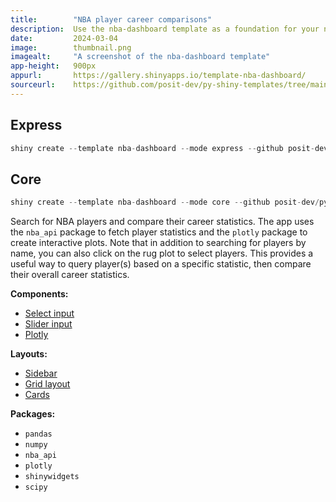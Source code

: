 ```yaml
---
title:        "NBA player career comparisons"
description:  Use the nba-dashboard template as a foundation for your next Shiny app.
date:         2024-03-04
image:        thumbnail.png
imagealt:     "A screenshot of the nba-dashboard template"
app-height:   900px
appurl:       https://gallery.shinyapps.io/template-nba-dashboard/
sourceurl:    https://github.com/posit-dev/py-shiny-templates/tree/main/nba-dashboard
---
```


::: {.panel-tabset .shiny-mode-tabset  group="shiny-app-mode"}
## Express
``` python
shiny create --template nba-dashboard --mode express --github posit-dev/py-shiny-templates
```
## Core
``` python
shiny create --template nba-dashboard --mode core --github posit-dev/py-shiny-templates
```
:::

Search for NBA players and compare their career statistics.
The app uses the `nba_api` package to fetch player statistics and the `plotly` package to create interactive plots.
Note that in addition to searching for players by name, you can also click on the rug plot to select players.
This provides a useful way to query player(s) based on a specific statistic, then compare their overall career statistics.


:::: {.grid .tags}
::: {.g-col-6 .g-col-sm-4}

**Components:**

* [Select input](/components/inputs/selectize-multiple/index.qmd)
* [Slider input](/components/inputs/slider-range/index.qmd)
* [Plotly](/components/outputs/plot-plotly/index.qmd)

:::
::: {.g-col-6 .g-col-sm-4}

**Layouts:**

* [Sidebar](/layouts/sidebars/index.qmd)
* [Grid layout](/layouts/arrange/index.qmd)
* [Cards](/layouts/panels-cards/index.qmd#content-divided-by-cards)

:::
::: {.g-col-6 .g-col-sm-4}

**Packages:**

* `pandas`
* `numpy`
* `nba_api`
* `plotly`
* `shinywidgets`
* `scipy`

:::
::::
